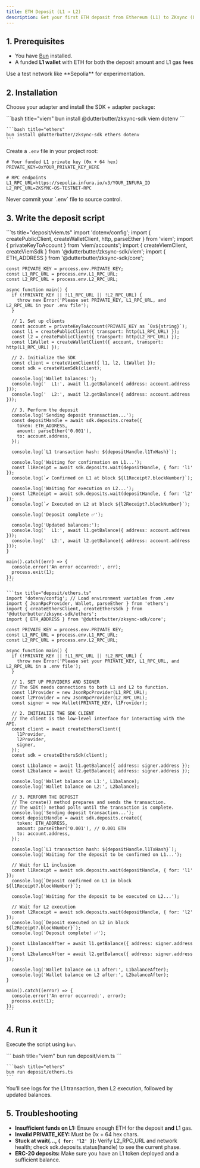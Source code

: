 ```yaml
---
title: ETH Deposit (L1 → L2)
description: Get your first ETH deposit from Ethereum (L1) to ZKsync (L2).
---
```


## 1. Prerequisites

- You have [Bun](https://bun.sh/) installed.
- A funded **L1 wallet** with ETH for both the deposit amount and L1 gas fees

<Info>
Use a test network like **Sepolia** for experimentation.
</Info>

## 2. Installation

Choose your adapter and install the SDK + adapter package:

<CodeGroup>
    ```bash title="viem"
    bun install @dutterbutter/zksync-sdk viem dotenv
    ```

    ```bash title="ethers"
    bun install @dutterbutter/zksync-sdk ethers dotenv
    ```
</CodeGroup>

Create a `.env` file in your project root:

```env
# Your funded L1 private key (0x + 64 hex)
PRIVATE_KEY=0xYOUR_PRIVATE_KEY_HERE

# RPC endpoints
L1_RPC_URL=https://sepolia.infura.io/v3/YOUR_INFURA_ID
L2_RPC_URL=ZKSYNC-OS-TESTNET-RPC
```

<Warning>
Never commit your `.env` file to source control.
</Warning>

## 3. Write the deposit script

<CodeGroup>
    ```ts title="deposit/viem.ts"
    import 'dotenv/config';
    import { createPublicClient, createWalletClient, http, parseEther } from 'viem';
    import { privateKeyToAccount } from 'viem/accounts';
    import { createViemClient, createViemSdk } from '@dutterbutter/zksync-sdk/viem';
    import { ETH_ADDRESS } from '@dutterbutter/zksync-sdk/core';

    const PRIVATE_KEY = process.env.PRIVATE_KEY;
    const L1_RPC_URL = process.env.L1_RPC_URL;
    const L2_RPC_URL = process.env.L2_RPC_URL;

    async function main() {
      if (!PRIVATE_KEY || !L1_RPC_URL || !L2_RPC_URL) {
        throw new Error('Please set PRIVATE_KEY, L1_RPC_URL, and L2_RPC_URL in your .env file');
      }

      // 1. Set up clients
      const account = privateKeyToAccount(PRIVATE_KEY as `0x${string}`);
      const l1 = createPublicClient({ transport: http(L1_RPC_URL) });
      const l2 = createPublicClient({ transport: http(L2_RPC_URL) });
      const l1Wallet = createWalletClient({ account, transport: http(L1_RPC_URL) });

      // 2. Initialize the SDK
      const client = createViemClient({ l1, l2, l1Wallet });
      const sdk = createViemSdk(client);

      console.log('Wallet balances:');
      console.log('  L1:', await l1.getBalance({ address: account.address }));
      console.log('  L2:', await l2.getBalance({ address: account.address }));

      // 3. Perform the deposit
      console.log('Sending deposit transaction...');
      const depositHandle = await sdk.deposits.create({
        token: ETH_ADDRESS,
        amount: parseEther('0.001'),
        to: account.address,
      });

      console.log(`L1 transaction hash: ${depositHandle.l1TxHash}`);

      console.log('Waiting for confirmation on L1...');
      const l1Receipt = await sdk.deposits.wait(depositHandle, { for: 'l1' });
      console.log(`✔️ Confirmed on L1 at block ${l1Receipt?.blockNumber}`);

      console.log('Waiting for execution on L2...');
      const l2Receipt = await sdk.deposits.wait(depositHandle, { for: 'l2' });
      console.log(`✔️ Executed on L2 at block ${l2Receipt?.blockNumber}`);

      console.log('Deposit complete ✅');

      console.log('Updated balances:');
      console.log('  L1:', await l1.getBalance({ address: account.address }));
      console.log('  L2:', await l2.getBalance({ address: account.address }));
    }

    main().catch((err) => {
      console.error('An error occurred:', err);
      process.exit(1);
    });
    ```

    ```tsx title="deposit/ethers.ts"
    import 'dotenv/config'; // Load environment variables from .env
    import { JsonRpcProvider, Wallet, parseEther } from 'ethers';
    import { createEthersClient, createEthersSdk } from '@dutterbutter/zksync-sdk/ethers';
    import { ETH_ADDRESS } from '@dutterbutter/zksync-sdk/core';

    const PRIVATE_KEY = process.env.PRIVATE_KEY;
    const L1_RPC_URL = process.env.L1_RPC_URL;
    const L2_RPC_URL = process.env.L2_RPC_URL;

    async function main() {
      if (!PRIVATE_KEY || !L1_RPC_URL || !L2_RPC_URL) {
        throw new Error('Please set your PRIVATE_KEY, L1_RPC_URL, and L2_RPC_URL in a .env file');
      }

      // 1. SET UP PROVIDERS AND SIGNER
      // The SDK needs connections to both L1 and L2 to function.
      const l1Provider = new JsonRpcProvider(L1_RPC_URL);
      const l2Provider = new JsonRpcProvider(L2_RPC_URL);
      const signer = new Wallet(PRIVATE_KEY, l1Provider);

      // 2. INITIALIZE THE SDK CLIENT
      // The client is the low-level interface for interacting with the API.
      const client = await createEthersClient({
        l1Provider,
        l2Provider,
        signer,
      });
      const sdk = createEthersSdk(client);

      const L1balance = await l1.getBalance({ address: signer.address });
      const L2balance = await l2.getBalance({ address: signer.address });

      console.log('Wallet balance on L1:', L1balance);
      console.log('Wallet balance on L2:', L2balance);

      // 3. PERFORM THE DEPOSIT
      // The create() method prepares and sends the transaction.
      // The wait() method polls until the transaction is complete.
      console.log('Sending deposit transaction...');
      const depositHandle = await sdk.deposits.create({
        token: ETH_ADDRESS,
        amount: parseEther('0.001'), // 0.001 ETH
        to: account.address,
      });

      console.log(`L1 transaction hash: ${depositHandle.l1TxHash}`);
      console.log('Waiting for the deposit to be confirmed on L1...');

      // Wait for L1 inclusion
      const l1Receipt = await sdk.deposits.wait(depositHandle, { for: 'l1' });
      console.log(`Deposit confirmed on L1 in block ${l1Receipt?.blockNumber}`);

      console.log('Waiting for the deposit to be executed on L2...');

      // Wait for L2 execution
      const l2Receipt = await sdk.deposits.wait(depositHandle, { for: 'l2' });
      console.log(`Deposit executed on L2 in block ${l2Receipt?.blockNumber}`);
      console.log('Deposit complete! ✅');

      const L1balanceAfter = await l1.getBalance({ address: signer.address });
      const L2balanceAfter = await l2.getBalance({ address: signer.address });

      console.log('Wallet balance on L1 after:', L1balanceAfter);
      console.log('Wallet balance on L2 after:', L2balanceAfter);
    }

    main().catch((error) => {
      console.error('An error occurred:', error);
      process.exit(1);
    });
    ```
</CodeGroup>

## 4. Run it

Execute the script using `bun`.

<CodeGroup>
    ``` bash title="viem"
    bun run deposit/viem.ts
    ```

    ```bash title="ethers"
    bun run deposit/ethers.ts
    ```
</CodeGroup>

You’ll see logs for the L1 transaction, then L2 execution, followed by updated balances.

## 5. Troubleshooting

- **Insufficient funds on L1:** Ensure enough ETH for the deposit **and** L1 gas.
- **Invalid PRIVATE_KEY:** Must be 0x + 64 hex chars.
- **Stuck at wait(..., `{ for: 'l2' }`):** Verify L2_RPC_URL and network health; check sdk.deposits.status(handle) to see the current phase.
- **ERC-20 deposits:** Make sure you have an L1 token deployed and a sufficient balance.
